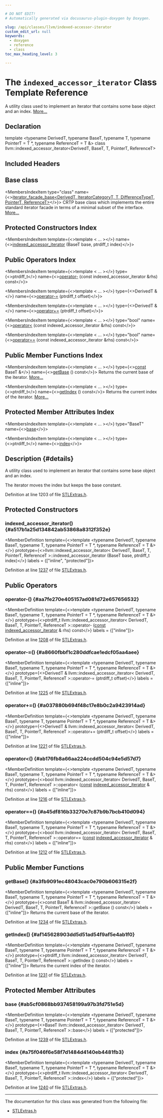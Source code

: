```yaml
---

# DO NOT EDIT!
# Automatically generated via docusaurus-plugin-doxygen by Doxygen.

slug: /api/classes/llvm/indexed-accessor-iterator
custom_edit_url: null
keywords:
  - doxygen
  - reference
  - class
toc_max_heading_level: 3

---
```





# The `indexed_accessor_iterator` Class Template Reference

<DoxygenPage pluginConfig={pluginConfig}>

A utility class used to implement an iterator that contains some base object and an index. <a href="#details">More...</a>

## Declaration

<CodeBlock>template &lt;typename DerivedT, typename BaseT, typename T, typename PointerT = T &#42;, typename ReferenceT = T &amp;&gt;
class llvm::indexed_accessor_iterator&lt;DerivedT, BaseT, T, PointerT, ReferenceT&gt;</CodeBlock>

## Included Headers

<IncludesList>
<IncludesListItem
  filePath="llvm/ADT/STLExtras.h"
  permalink="/docs/api/files/include/include/llvm/include/llvm/adt/stlextras-h"
  isLocal="true" />
</IncludesList>

## Base class

<MembersIndex>

<MembersIndexItem
  type="class"
  name={<><a href="/docs/api/classes/llvm/iterator-facade-base">iterator&#95;facade&#95;base&lt;DerivedT, IteratorCategoryT, T, DifferenceTypeT, PointerT, ReferenceT&gt;</a></>}>
CRTP base class which implements the entire standard iterator facade in terms of a minimal subset of the interface. <a href="/docs/api/classes/llvm/iterator-facade-base/#details">More...</a>
</MembersIndexItem>

</MembersIndex>

## Protected Constructors Index

<MembersIndex>

<MembersIndexItem
  template={<>template &lt; ... &gt;</>}
  name={<><a href="#a517b1a25d134842ab53868a8312f352e">indexed&#95;accessor&#95;iterator</a> (BaseT base, ptrdiff&#95;t index)</>}>
</MembersIndexItem>

</MembersIndex>

## Public Operators Index

<MembersIndex>

<MembersIndexItem
  template={<>template &lt; ... &gt;</>}
  type={<>ptrdiff&#95;t</>}
  name={<><a href="#aa7fe270e405157ad081d72e657656532">operator-</a> (const indexed&#95;accessor&#95;iterator &amp;rhs) const</>}>
</MembersIndexItem>

<MembersIndexItem
  template={<>template &lt; ... &gt;</>}
  type={<>DerivedT &amp;</>}
  name={<><a href="#a8660fbbf1c280ddfcae1edcf05aa4aee">operator-=</a> (ptrdiff&#95;t offset)</>}>
</MembersIndexItem>

<MembersIndexItem
  template={<>template &lt; ... &gt;</>}
  type={<>DerivedT &amp;</>}
  name={<><a href="#a037880b694f48c17e8b0c2a9423914ad">operator+=</a> (ptrdiff&#95;t offset)</>}>
</MembersIndexItem>

<MembersIndexItem
  template={<>template &lt; ... &gt;</>}
  type="bool"
  name={<><a href="#ab176fb8a66aa224ccdd504c94e5d57d7">operator&lt;</a> (const indexed&#95;accessor&#95;iterator &amp;rhs) const</>}>
</MembersIndexItem>

<MembersIndexItem
  template={<>template &lt; ... &gt;</>}
  type="bool"
  name={<><a href="#a45df816b33270e7c87b9b7bcb410d094">operator==</a> (const indexed&#95;accessor&#95;iterator &amp;rhs) const</>}>
</MembersIndexItem>

</MembersIndex>

## Public Member Functions Index

<MembersIndex>

<MembersIndexItem
  template={<>template &lt; ... &gt;</>}
  type={<><a href="/docs/api/files/lib/lib/target/lib/target/aarch64/aarch64promoteconstant-cpp/#a90f8350fecae261c25be85d38b451bff">const</a> BaseT &amp;</>}
  name={<><a href="#a3fb9091ec48043cac0e790b606315e2f">getBase</a> () const</>}>
Returns the current base of the iterator. <a href="#a3fb9091ec48043cac0e790b606315e2f">More...</a>
</MembersIndexItem>

<MembersIndexItem
  template={<>template &lt; ... &gt;</>}
  type={<>ptrdiff&#95;t</>}
  name={<><a href="#af145628903dd5d51ad54f9af5e4ab1f0">getIndex</a> () const</>}>
Returns the current index of the iterator. <a href="#af145628903dd5d51ad54f9af5e4ab1f0">More...</a>
</MembersIndexItem>

</MembersIndex>

## Protected Member Attributes Index

<MembersIndex>

<MembersIndexItem
  template={<>template &lt; ... &gt;</>}
  type="BaseT"
  name={<><a href="#ab5cf0868bb937458199a97b3fd751e5d">base</a></>}>
</MembersIndexItem>

<MembersIndexItem
  template={<>template &lt; ... &gt;</>}
  type={<>ptrdiff&#95;t</>}
  name={<><a href="#a75f046f6e58f7d1484d4140eb4481fb3">index</a></>}>
</MembersIndexItem>

</MembersIndex>

## Description {#details}

A utility class used to implement an iterator that contains some base object and an index.

The iterator moves the index but keeps the base constant.

Definition at line 1203 of file <a href="/docs/api/files/include/include/llvm/include/llvm/adt/stlextras-h">STLExtras.h</a>.

<SectionDefinition>

## Protected Constructors

### indexed&#95;accessor&#95;iterator() {#a517b1a25d134842ab53868a8312f352e}

<MemberDefinition
  template={<>template &lt;typename DerivedT, typename BaseT, typename T, typename PointerT = T &#42;, typename ReferenceT = T &amp;&gt;</>}
  prototype={<>llvm::indexed&#95;accessor&#95;iterator&lt; DerivedT, BaseT, T, PointerT, ReferenceT &gt;::indexed&#95;accessor&#95;iterator (BaseT base, ptrdiff&#95;t index)</>}
  labels = {["inline", "protected"]}>

Definition at line <a href="/docs/api/files/include/include/llvm/include/llvm/adt/stlextras-h/#l01237">1237</a> of file <a href="/docs/api/files/include/include/llvm/include/llvm/adt/stlextras-h">STLExtras.h</a>.
</MemberDefinition>

</SectionDefinition>

<SectionDefinition>

## Public Operators

### operator-() {#aa7fe270e405157ad081d72e657656532}

<MemberDefinition
  template={<>template &lt;typename DerivedT, typename BaseT, typename T, typename PointerT = T &#42;, typename ReferenceT = T &amp;&gt;</>}
  prototype={<>ptrdiff&#95;t llvm::indexed&#95;accessor&#95;iterator&lt; DerivedT, BaseT, T, PointerT, ReferenceT &gt;::operator- (<a href="/docs/api/files/lib/lib/target/lib/target/aarch64/aarch64promoteconstant-cpp/#a90f8350fecae261c25be85d38b451bff">const</a> <a href="/docs/api/classes/llvm/indexed-accessor-iterator">indexed&#95;accessor&#95;iterator</a> &amp; rhs) const</>}
  labels = {["inline"]}>

Definition at line <a href="/docs/api/files/include/include/llvm/include/llvm/adt/stlextras-h/#l01208">1208</a> of file <a href="/docs/api/files/include/include/llvm/include/llvm/adt/stlextras-h">STLExtras.h</a>.
</MemberDefinition>

### operator-=() {#a8660fbbf1c280ddfcae1edcf05aa4aee}

<MemberDefinition
  template={<>template &lt;typename DerivedT, typename BaseT, typename T, typename PointerT = T &#42;, typename ReferenceT = T &amp;&gt;</>}
  prototype={<>DerivedT &amp; llvm::indexed&#95;accessor&#95;iterator&lt; DerivedT, BaseT, T, PointerT, ReferenceT &gt;::operator-= (ptrdiff&#95;t offset)</>}
  labels = {["inline"]}>

Definition at line <a href="/docs/api/files/include/include/llvm/include/llvm/adt/stlextras-h/#l01225">1225</a> of file <a href="/docs/api/files/include/include/llvm/include/llvm/adt/stlextras-h">STLExtras.h</a>.
</MemberDefinition>

### operator+=() {#a037880b694f48c17e8b0c2a9423914ad}

<MemberDefinition
  template={<>template &lt;typename DerivedT, typename BaseT, typename T, typename PointerT = T &#42;, typename ReferenceT = T &amp;&gt;</>}
  prototype={<>DerivedT &amp; llvm::indexed&#95;accessor&#95;iterator&lt; DerivedT, BaseT, T, PointerT, ReferenceT &gt;::operator+= (ptrdiff&#95;t offset)</>}
  labels = {["inline"]}>

Definition at line <a href="/docs/api/files/include/include/llvm/include/llvm/adt/stlextras-h/#l01221">1221</a> of file <a href="/docs/api/files/include/include/llvm/include/llvm/adt/stlextras-h">STLExtras.h</a>.
</MemberDefinition>

### operator&lt;() {#ab176fb8a66aa224ccdd504c94e5d57d7}

<MemberDefinition
  template={<>template &lt;typename DerivedT, typename BaseT, typename T, typename PointerT = T &#42;, typename ReferenceT = T &amp;&gt;</>}
  prototype={<>bool llvm::indexed&#95;accessor&#95;iterator&lt; DerivedT, BaseT, T, PointerT, ReferenceT &gt;::operator&lt; (<a href="/docs/api/files/lib/lib/target/lib/target/aarch64/aarch64promoteconstant-cpp/#a90f8350fecae261c25be85d38b451bff">const</a> <a href="/docs/api/classes/llvm/indexed-accessor-iterator">indexed&#95;accessor&#95;iterator</a> &amp; rhs) const</>}
  labels = {["inline"]}>

Definition at line <a href="/docs/api/files/include/include/llvm/include/llvm/adt/stlextras-h/#l01216">1216</a> of file <a href="/docs/api/files/include/include/llvm/include/llvm/adt/stlextras-h">STLExtras.h</a>.
</MemberDefinition>

### operator==() {#a45df816b33270e7c87b9b7bcb410d094}

<MemberDefinition
  template={<>template &lt;typename DerivedT, typename BaseT, typename T, typename PointerT = T &#42;, typename ReferenceT = T &amp;&gt;</>}
  prototype={<>bool llvm::indexed&#95;accessor&#95;iterator&lt; DerivedT, BaseT, T, PointerT, ReferenceT &gt;::operator== (<a href="/docs/api/files/lib/lib/target/lib/target/aarch64/aarch64promoteconstant-cpp/#a90f8350fecae261c25be85d38b451bff">const</a> <a href="/docs/api/classes/llvm/indexed-accessor-iterator">indexed&#95;accessor&#95;iterator</a> &amp; rhs) const</>}
  labels = {["inline"]}>

Definition at line <a href="/docs/api/files/include/include/llvm/include/llvm/adt/stlextras-h/#l01212">1212</a> of file <a href="/docs/api/files/include/include/llvm/include/llvm/adt/stlextras-h">STLExtras.h</a>.
</MemberDefinition>

</SectionDefinition>

<SectionDefinition>

## Public Member Functions

### getBase() {#a3fb9091ec48043cac0e790b606315e2f}

<MemberDefinition
  template={<>template &lt;typename DerivedT, typename BaseT, typename T, typename PointerT = T &#42;, typename ReferenceT = T &amp;&gt;</>}
  prototype={<>const BaseT &amp; llvm::indexed&#95;accessor&#95;iterator&lt; DerivedT, BaseT, T, PointerT, ReferenceT &gt;::getBase () const</>}
  labels = {["inline"]}>
Returns the current base of the iterator.

Definition at line <a href="/docs/api/files/include/include/llvm/include/llvm/adt/stlextras-h/#l01234">1234</a> of file <a href="/docs/api/files/include/include/llvm/include/llvm/adt/stlextras-h">STLExtras.h</a>.
</MemberDefinition>

### getIndex() {#af145628903dd5d51ad54f9af5e4ab1f0}

<MemberDefinition
  template={<>template &lt;typename DerivedT, typename BaseT, typename T, typename PointerT = T &#42;, typename ReferenceT = T &amp;&gt;</>}
  prototype={<>ptrdiff&#95;t llvm::indexed&#95;accessor&#95;iterator&lt; DerivedT, BaseT, T, PointerT, ReferenceT &gt;::getIndex () const</>}
  labels = {["inline"]}>
Returns the current index of the iterator.

Definition at line <a href="/docs/api/files/include/include/llvm/include/llvm/adt/stlextras-h/#l01231">1231</a> of file <a href="/docs/api/files/include/include/llvm/include/llvm/adt/stlextras-h">STLExtras.h</a>.
</MemberDefinition>

</SectionDefinition>

<SectionDefinition>

## Protected Member Attributes

### base {#ab5cf0868bb937458199a97b3fd751e5d}

<MemberDefinition
  template={<>template &lt;typename DerivedT, typename BaseT, typename T, typename PointerT = T &#42;, typename ReferenceT = T &amp;&gt;</>}
  prototype={<>BaseT llvm::indexed&#95;accessor&#95;iterator&lt; DerivedT, BaseT, T, PointerT, ReferenceT &gt;::base</>}
  labels = {["protected"]}>

Definition at line <a href="/docs/api/files/include/include/llvm/include/llvm/adt/stlextras-h/#l01239">1239</a> of file <a href="/docs/api/files/include/include/llvm/include/llvm/adt/stlextras-h">STLExtras.h</a>.
</MemberDefinition>

### index {#a75f046f6e58f7d1484d4140eb4481fb3}

<MemberDefinition
  template={<>template &lt;typename DerivedT, typename BaseT, typename T, typename PointerT = T &#42;, typename ReferenceT = T &amp;&gt;</>}
  prototype={<>ptrdiff&#95;t llvm::indexed&#95;accessor&#95;iterator&lt; DerivedT, BaseT, T, PointerT, ReferenceT &gt;::index</>}
  labels = {["protected"]}>

Definition at line <a href="/docs/api/files/include/include/llvm/include/llvm/adt/stlextras-h/#l01240">1240</a> of file <a href="/docs/api/files/include/include/llvm/include/llvm/adt/stlextras-h">STLExtras.h</a>.
</MemberDefinition>

</SectionDefinition>

<hr/>

The documentation for this class was generated from the following file:

<ul>
<li><a href="/docs/api/files/include/include/llvm/include/llvm/adt/stlextras-h">STLExtras.h</a></li>
</ul>

</DoxygenPage>
